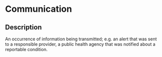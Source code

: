 # Communication
 ## Description 
 An occurrence of information being transmitted; e.g. an alert that was sent to a responsible provider, a public health agency that was notified about a reportable condition.